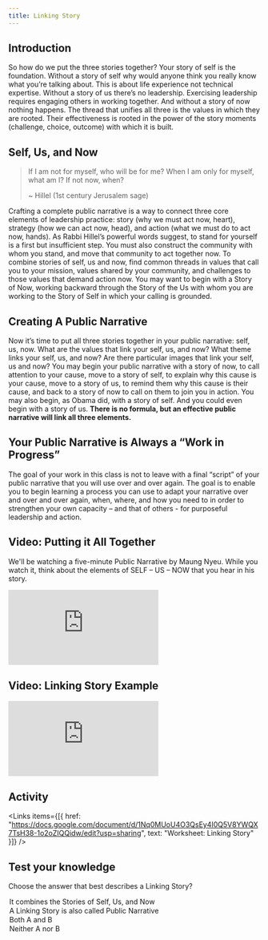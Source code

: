 ```yaml
---
title: Linking Story
---
```


## Introduction

So how do we put the three stories together? Your story of self is the foundation. Without a story of self why would anyone think you really know what you’re talking about. This is about life experience not technical expertise. Without a story of us there’s no leadership. Exercising leadership requires engaging others in working together. And without a story of now nothing happens. The thread that unifies all three is the values in which they are rooted. Their effectiveness is rooted in the power of the story moments (challenge, choice, outcome) with which it is built.

## Self, Us, and Now

> If I am not for myself, who will be for me?
> When I am only for myself, what am I?
> If not now, when?
>
> ~ Hillel (1st century Jerusalem sage)

Crafting a complete public narrative is a way to connect three core elements of leadership practice: story (why we must act now, heart), strategy (how we can act now, head), and action (what we must do to act now, hands). As Rabbi Hillel’s powerful words suggest, to stand for yourself is a first but insufficient step. You must also construct the community with whom you stand, and move that community to act together now. To combine stories of self, us and now, find common threads in values that call you to your mission, values shared by your community, and challenges to those values that demand action now. You may want to begin with a Story of Now, working backward through the Story of the Us with whom you are working to the Story of Self in which your calling is grounded.

## Creating A Public Narrative

Now it’s time to put all three stories together in your public narrative: self, us, now. What are the values that link your self, us, and now? What theme links your self, us, and now? Are there particular images that link your self, us and now? You may begin your public narrative with a story of now, to call attention to your cause, move to a story of self, to explain why this cause is your cause, move to a story of us, to remind them why this cause is their cause, and back to a story of now to call on them to join you in action. You may also begin, as Obama did, with a story of self. And you could even begin with a story of us. **There is no formula, but an effective public narrative will link all three elements.**

## Your Public Narrative is Always a “Work in Progress”

The goal of your work in this class is not to leave with a final “script” of your public narrative that you will use over and over again.  The goal is to enable you to begin learning a process you can use to adapt your narrative over and over and over again, when, where, and how you need to in order to strengthen your own capacity – and that of others - for purposeful leadership and action.

## Video: Putting it All Together

We'll be watching a five-minute Public Narrative by Maung Nyeu. While you watch it, think about the elements of SELF – US – NOW that you hear in his story.

<Embed src="https://player.vimeo.com/video/797428744" />

## Video: Linking Story Example

<Embed src="https://player.vimeo.com/video/797428227" />

## Activity

<Links
  items={[{
    href: "https://docs.google.com/document/d/1Nq0MUoU4O3QsEy4I0Q5V8YWQX7TsH38-1o2oZIQQidw/edit?usp=sharing",
    text: "Worksheet: Linking Story"
  }]}
/>

<Box>

  ## Test your knowledge

  Choose the answer that best describes a Linking Story?

  <MultipleChoice>
    <Option>
      It combines the Stories of Self, Us, and Now
    </Option>
    <Option>
      A Linking Story is also called Public Narrative
    </Option>
    <Option isCorrect>
      Both A and B
    </Option>
    <Option>
      Neither A nor B
    </Option>
  </MultipleChoice>

</Box>
